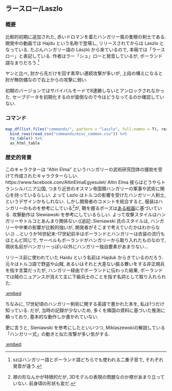 ## ラースロー/Laszlo {#Laszlo}

### 概要 {-}

比較的初期に追加された, 赤いドロマンを着たハンガリー風の隻眼の剣士である. 開発中の動画では Hajdu という名称で登場し, リリースされてからは Laszlo となっている. たぶんハンガリー語の László から来ているので, 本稿では「ラースロー」と表記している. 作者はラー「シュ」ローと発音しているが, ポーランド語なまりだろう.^[szはハンガリー語とポーランド語どちらでも使われる二重子音で, それぞれ発音が違う.]

ヤンと比べ, 肘から先だけを回す素早い連続攻撃が多いが, 上段の構えになると肘が無防備なので右上からの攻撃に弱い.

初期のバージョンではサバイバルモードで8連勝しないとアンロックされなかった. セーブデータを初期化するのが面倒なので今はどうなってるのか確認していない. 


### コマンド {-}

```r
map_df(list.files("commands/", pattern = "laszlo", full.names = T), read_csv) %>%
  bind_rows(read_csv("commands/misc_common.csv")) %>%
  to_table() %>%
  as_html_table
```

`</details>`{=html}

### 歴史的背景 {-}

このキャラクターは “Altin Elma” というハンガリーの武術研究団体の援助を受けて作成されたキャラクターらしい. https://www.facebook.com/AltinElmaEgyesulet/ Altin Elma 彼らはどうやらトランシルバニア公国, つまり近世のオスマン帝国領ハンガリーの軍事や武術に関心を持っているらしい. よって Lazlo はトルコの影響を受けたハンガリー人剣士, というデザインかもしれない. しかし開発者のコメントを総合すると, 服装はハンガリーのものを参考にしている^[襟の形なんかが特徴的だが, 3Dモデルの表現の問題なのか襟があまり立っていない. 前身頃の形状も変だ.]が, 鞘を握るポーズは[ある絵画](https://www.pinterest.jp/pin/1144125480307893411/)に基づいている. 攻撃動作は Siewiawski を参考にしているらしい. よって攻撃スタイルはハンガリーやトルコとあんまり関係ない.((追記: Sieniawski 氏のスタイルは, ハンガリーや中東の影響が比較的強いが, 開発者がそこまで考えていたかはわからない.)) …というか16世紀末-17世紀前半はポーランドとハンガリーは衣装の流行もほとんど同じで, サーベルもポーランドがハンガリーから取り入れたものなので, 現状名前がハンガリーっぽい以外にハンガリー独自要素があまりない…

リリース前に使われていた Haidu という名前は Hajduk からきているのだろう. 元々はトルコ語で野盗や山賊, あるいはそれと大差ない振る舞いをする非正規兵を指す言葉だったが, ハンガリー経由でポーランドに伝わった結果, ポーランドでは賊のニュアンスが消えて主に下級兵士のことを指す名詞として取り入れられた.

[:embed](https://www.pinterest.jp/pin/1144125480307893411/)

ちなみに, 17世紀頃のハンガリー剣術に関する英語で書かれた本を, 私は1つだけ知っている. だが, 当時の記録が少ないため, 多くを隣国の資料に基づいた推測に頼っており, 基本的な動作しか書かれていない.

更に言うと, Sieniawski を参考にしたといいつつ, Miklaszewskiの解説している「ハンガリー式」の動きと似た攻撃が多い気がする.

[:embed](https://www.youtube.com/watch?v=p6SSjn078lM)
